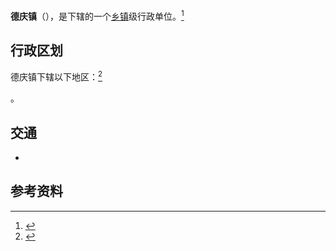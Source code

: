{{中国乡级行政区|54/01/25/204/000}}

'''德庆镇'''（{{bo|z=བདེ་ཆེན་|w=}}），是{{PRC admin/fullname|54/01/25/204/000|3}}下辖的一个[[乡镇|乡镇]]级行政单位。<ref>{{PRC admin/ref sgc|{{PRC admin/parent|54/01/25/204/000}}}}</ref>

== 行政区划 ==

德庆镇下辖以下地区：<ref>{{PRC admin/ref sgc|54/01/25/204/000}}</ref>

{{PRC admin/children|54/01/25/204/000}}。

== 交通 ==
* {{中国国道名|109}}

== 参考资料 ==
{{reflist}}

{{PRC admin/navcat|54/01/25/204/000}}